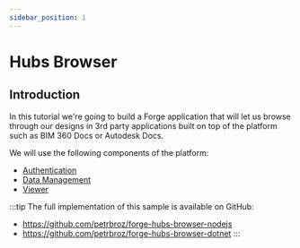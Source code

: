```yaml
---
sidebar_position: 1
---
```



# Hubs Browser

## Introduction

In this tutorial we're going to build a Forge application that will let us
browse through our designs in 3rd party applications built on top of the platform
such as BIM 360 Docs or Autodesk Docs.

<ResponsiveVideo src="https://www.youtube.com/embed/4O2GkWTqPAE?autoplay=1&controls=0&modestbranding=1&loop=1" title="Preview" />

We will use the following components of the platform:

- [Authentication](https://forge.autodesk.com/en/docs/oauth/v2/developers_guide/overview)
- [Data Management](https://forge.autodesk.com/en/docs/data/v2/developers_guide/overview)
- [Viewer](https://forge.autodesk.com/en/docs/viewer/v7/developers_guide/overview)

:::tip
The full implementation of this sample is available on GitHub:
- https://github.com/petrbroz/forge-hubs-browser-nodejs
- https://github.com/petrbroz/forge-hubs-browser-dotnet
:::
